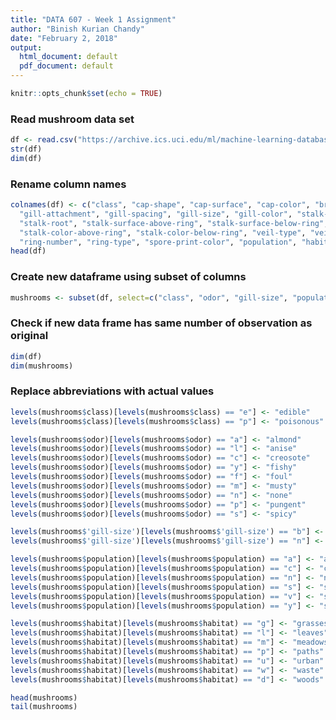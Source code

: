 ```yaml
---
title: "DATA 607 - Week 1 Assignment"
author: "Binish Kurian Chandy"
date: "February 2, 2018"
output:
  html_document: default
  pdf_document: default
---
```


```r
knitr::opts_chunk$set(echo = TRUE)
```

### Read mushroom data set
```r
df <- read.csv("https://archive.ics.uci.edu/ml/machine-learning-databases/mushroom/agaricus-lepiota.data", header = FALSE)
str(df)
dim(df)
```

### Rename column names
```r
colnames(df) <- c("class", "cap-shape", "cap-surface", "cap-color", "bruises?", "odor", 
  "gill-attachment", "gill-spacing", "gill-size", "gill-color", "stalk-shape",
  "stalk-root", "stalk-surface-above-ring", "stalk-surface-below-ring", 
  "stalk-color-above-ring", "stalk-color-below-ring", "veil-type", "veil-color",
  "ring-number", "ring-type", "spore-print-color", "population", "habitat")
head(df)
```

### Create new dataframe using subset of columns
```r
mushrooms <- subset(df, select=c("class", "odor", "gill-size", "population", "habitat"))
```

### Check if new data frame has same number of observation as original
```r
dim(df)
dim(mushrooms)
```

### Replace abbreviations with actual values
```r
levels(mushrooms$class)[levels(mushrooms$class) == "e"] <- "edible"
levels(mushrooms$class)[levels(mushrooms$class) == "p"] <- "poisonous"

levels(mushrooms$odor)[levels(mushrooms$odor) == "a"] <- "almond"
levels(mushrooms$odor)[levels(mushrooms$odor) == "l"] <- "anise"
levels(mushrooms$odor)[levels(mushrooms$odor) == "c"] <- "creosote"
levels(mushrooms$odor)[levels(mushrooms$odor) == "y"] <- "fishy"
levels(mushrooms$odor)[levels(mushrooms$odor) == "f"] <- "foul"
levels(mushrooms$odor)[levels(mushrooms$odor) == "m"] <- "musty"
levels(mushrooms$odor)[levels(mushrooms$odor) == "n"] <- "none"
levels(mushrooms$odor)[levels(mushrooms$odor) == "p"] <- "pungent"
levels(mushrooms$odor)[levels(mushrooms$odor) == "s"] <- "spicy"

levels(mushrooms$'gill-size')[levels(mushrooms$'gill-size') == "b"] <- "broad"
levels(mushrooms$'gill-size')[levels(mushrooms$'gill-size') == "n"] <- "narrow"

levels(mushrooms$population)[levels(mushrooms$population) == "a"] <- "abundant"
levels(mushrooms$population)[levels(mushrooms$population) == "c"] <- "clustered"
levels(mushrooms$population)[levels(mushrooms$population) == "n"] <- "numerous"
levels(mushrooms$population)[levels(mushrooms$population) == "s"] <- "scattered"
levels(mushrooms$population)[levels(mushrooms$population) == "v"] <- "several"
levels(mushrooms$population)[levels(mushrooms$population) == "y"] <- "solitary"

levels(mushrooms$habitat)[levels(mushrooms$habitat) == "g"] <- "grasses"
levels(mushrooms$habitat)[levels(mushrooms$habitat) == "l"] <- "leaves"
levels(mushrooms$habitat)[levels(mushrooms$habitat) == "m"] <- "meadows"
levels(mushrooms$habitat)[levels(mushrooms$habitat) == "p"] <- "paths"
levels(mushrooms$habitat)[levels(mushrooms$habitat) == "u"] <- "urban"
levels(mushrooms$habitat)[levels(mushrooms$habitat) == "w"] <- "waste"
levels(mushrooms$habitat)[levels(mushrooms$habitat) == "d"] <- "woods"

head(mushrooms)
tail(mushrooms)
```
